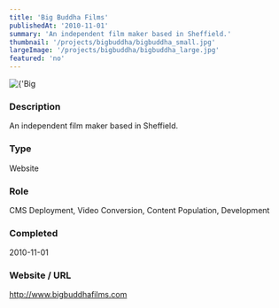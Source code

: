 ```yaml
---
title: 'Big Buddha Films'
publishedAt: '2010-11-01'
summary: 'An independent film maker based in Sheffield.'
thumbnail: '/projects/bigbuddha/bigbuddha_small.jpg'
largeImage: '/projects/bigbuddha/bigbuddha_large.jpg'
featured: 'no'
---
```


<div className="relative w-full h-[400px] sm:h-[600px] md:h-[760px] lg:h-[920px]">
  <Image
    alt={'Big Buddha Films'}
    src={'/projects/bigbuddha/bigbuddha.jpg'}
    sizes="(max-width: 640px) 100%, 100%"
    fill={true}
    priority
    style={{
      objectFit: 'contain'
    }}
  />
</div>

### Description

An independent film maker based in Sheffield.


### Type

Website

### Role

CMS Deployment, Video Conversion, Content Population, Development

### Completed
2010-11-01

### Website / URL
http://www.bigbuddhafilms.com


